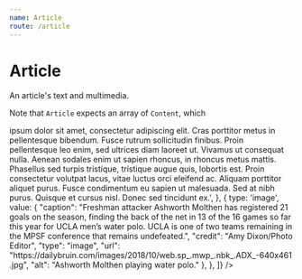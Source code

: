 ```yaml
---
name: Article
route: /article
---
```



# Article

An article's text and multimedia.

Note that `Article` expects an array of `Content`, which

<PropsTable of={Article} />

<Playground>
  <Article
    dropcap={true}
    content={[
      {
        type: 'text',
        value:
          'Lorem <a href="https://dailybruin.com">ipsum</a> dolor sit amet, consectetur adipiscing elit. Cras porttitor metus in pellentesque bibendum. Fusce rutrum sollicitudin finibus. Proin pellentesque leo enim, sed ultrices diam laoreet ut. Vivamus ut consequat nulla. Aenean sodales enim ut sapien rhoncus, in rhoncus metus mattis. Phasellus sed turpis tristique, tristique augue quis, lobortis est. Proin consectetur volutpat lacus, vitae luctus orci eleifend ac. Aliquam porttitor aliquet purus. Fusce condimentum eu sapien ut malesuada. Sed at nibh purus. Quisque et cursus nisl. Donec sed tincidunt ex.',
      },
      {
        type: 'image',
        value: {
      "caption": "Freshman attacker Ashworth Molthen has registered 21 goals on the season, finding the back of the net in 13 of the 16 games so far this year for UCLA men’s water polo. UCLA is one of two teams remaining in the MPSF conference that remains undefeated.", "credit": "Amy Dixon/Photo Editor", "type": "image", "url": "https://dailybruin.com/images/2018/10/web.sp_.mwp_.nbk_.ADX_-640x461.jpg",
      "alt": "Ashworth Molthen playing water polo."
      },
      },
    ]}
  />
</Playground>
